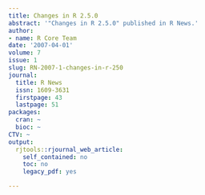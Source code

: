 ```yaml
---
title: Changes in R 2.5.0
abstract: '"Changes in R 2.5.0" published in R News.'
author:
- name: R Core Team
date: '2007-04-01'
volume: 7
issue: 1
slug: RN-2007-1-changes-in-r-250
journal:
  title: R News
  issn: 1609-3631
  firstpage: 43
  lastpage: 51
packages:
  cran: ~
  bioc: ~
CTV: ~
output:
  rjtools::rjournal_web_article:
    self_contained: no
    toc: no
    legacy_pdf: yes

---
```

